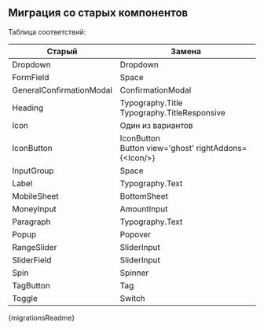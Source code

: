 
<Meta title='Гайдлайны|Миграция со старых компонентов' />

## Миграция со старых компонентов

Таблица соответствий:

| Старый                   | Замена                                                         |
| ------------------------ | -------------------------------------------------------------- |
| Dropdown                 | Dropdown                                                       |
| FormField                | Space                                                          |
| GeneralConfirmationModal | ConfirmationModal                                              |
| Heading                  | Typography.Title<br/>Typography.TitleResponsive                |
| Icon                     | Один из вариантов                                              |
| IconButton               | IconButton<br/>Button view='ghost' rightAddons={&lt;Icon/&gt;} |
| InputGroup               | Space                                                          |
| Label                    | Typography.Text                                                |
| MobileSheet              | BottomSheet                                                    |
| MoneyInput               | AmountInput                                                    |
| Paragraph                | Typography.Text                                                |
| Popup                    | Popover                                                        |
| RangeSlider              | SliderInput                                                    |
| SliderField              | SliderInput                                                    |
| Spin                     | Spinner                                                        |
| TagButton                | Tag                                                            |
| Toggle                   | Switch                                                         |

<!-- | Sidebar | SidePanel | -->

<Description>{migrationsReadme}</Description>
